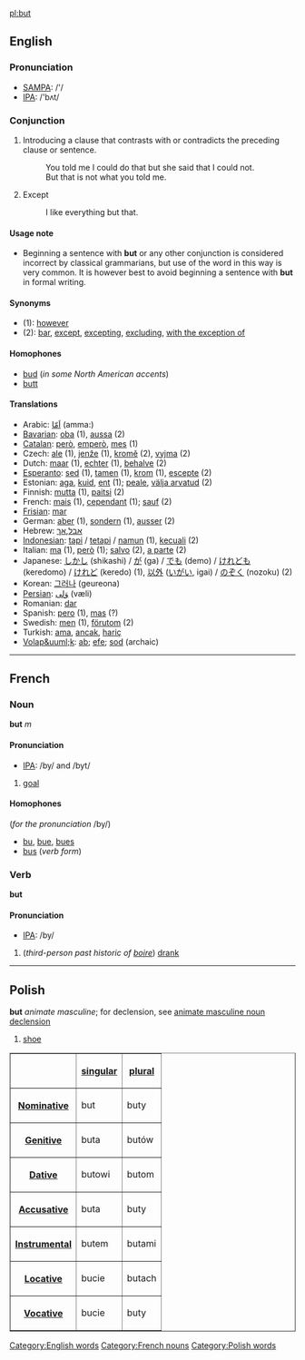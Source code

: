 [[pl:but]]
==English==
===Pronunciation===
*[[w:SAMPA|SAMPA]]: /'/
*[[w:IPA|IPA]]: /'bʌt/

===Conjunction===
#Introducing a clause that contrasts with or contradicts the preceding clause or sentence.
#: You told me I could do that but she said that I could not.
#: But that is not what you told me.
# Except
#: I like everything but that.

====Usage note====
*Beginning a sentence with '''but''' or any other conjunction is considered incorrect by classical grammarians, but use of the word in this way is very common.  It is however best to avoid beginning a sentence with '''but''' in formal writing.

====Synonyms====
*(1): [[however]]
*(2): [[bar]], [[except]], [[excepting]], [[excluding]], [[with the exception of]]

====Homophones====
*[[bud]] (''in some North American accents'')
*[[butt]]

====Translations====
*Arabic: [[اَمّا]] (amma:)
*[[Bavarian]]: [[oba]] (1), [[aussa]] (2)
*[[Catalan]]: [[però]], [[emperò]], [[mes]] (1)
*Czech: [[ale]] (1), [[jenže]] (1), [[kromě]] (2), [[vyjma]] (2)
*Dutch: [[maar]] (1), [[echter]] (1), [[behalve]] (2)
*[[Esperanto]]: [[sed]] (1), [[tamen]] (1), [[krom]] (1), [[escepte]] (2)
*Estonian: [[aga]], [[kuid]], [[ent]] (1); [[peale]], [[välja arvatud]] (2) 
*Finnish: [[mutta]] (1), [[paitsi]] (2)
*French: [[mais]] (1), [[cependant]] (1); [[sauf]] (2)
*[[Frisian]]: [[mar]]
*German: [[aber]] (1), [[sondern]] (1), [[ausser]] (2)
*Hebrew: [[אבל]],[[אך]]
*[[Indonesian]]: [[tapi]] / [[tetapi]] / [[namun]] (1), [[kecuali]] (2)
*Italian: [[ma]] (1), [[però]] (1); [[salvo]] (2), [[a parte]] (2)
*Japanese: [[しかし]] (shikashi) / [[が]] (ga) / [[でも]] (demo) / [[けれども]] (keredomo) / [[けれど]] (keredo) (1), [[以外]] ([[いがい]], igai) / [[のぞく]] (nozoku) (2)
*Korean: [[그러나]] (geureona)
*[[Persian]]: [[وَلی]] (væli)
*Romanian: [[dar]]
*Spanish: [[pero]] (1), [[mas]] (?)
*Swedish: [[men]] (1), [[förutom]] (2)
*Turkish: [[ama]], [[ancak]], [[hariç]]
*[[Volap&uuml;k]]: [[ab]]; [[efe]]; [[sod]] (archaic)

----

==French==
===Noun===
'''but''' ''m''

====Pronunciation====
*[[w:IPA|IPA]]: /by/ and /byt/

#[[goal]]

====Homophones====
(''for the pronunciation'' /by/)
*[[bu]], [[bue]], [[bues]]
*[[bus#French|bus]] (''verb form'')

===Verb===
'''but'''

====Pronunciation====
*[[w:IPA|IPA]]: /by/

#(''third-person past historic of [[boire]]'') [[drank]]


----

==Polish==
'''but''' ''animate masculine''; for declension, see [[Polish language - animate masculine noun declension|animate masculine noun declension]]

#[[shoe]]

<table border=1>
<tr><th><th>[[Polish language - singular number|singular]]<th>[[Polish language - plural number|plural]]</tr>
<tr><th>[[Polish language - nominative|Nominative]]<td>but<td>buty</tr>
<tr><th>[[Polish language - genitive|Genitive]]<td>buta<td>butów</tr>
<tr><th>[[Polish language - dative|Dative]]<td>butowi<td>butom</tr>
<tr><th>[[Polish language - accusative|Accusative]]<td>buta<td>buty</tr>
<tr><th>[[Polish language - instrumental|Instrumental]]<td>butem<td>butami</tr>
<tr><th>[[Polish language - locative|Locative]]<td>bucie<td>butach</tr>
<tr><th>[[Polish language - vocative|Vocative]]<td>bucie<td>buty</tr>
</table>


[[Category:English words]]
[[Category:French nouns]]
[[Category:Polish words]]